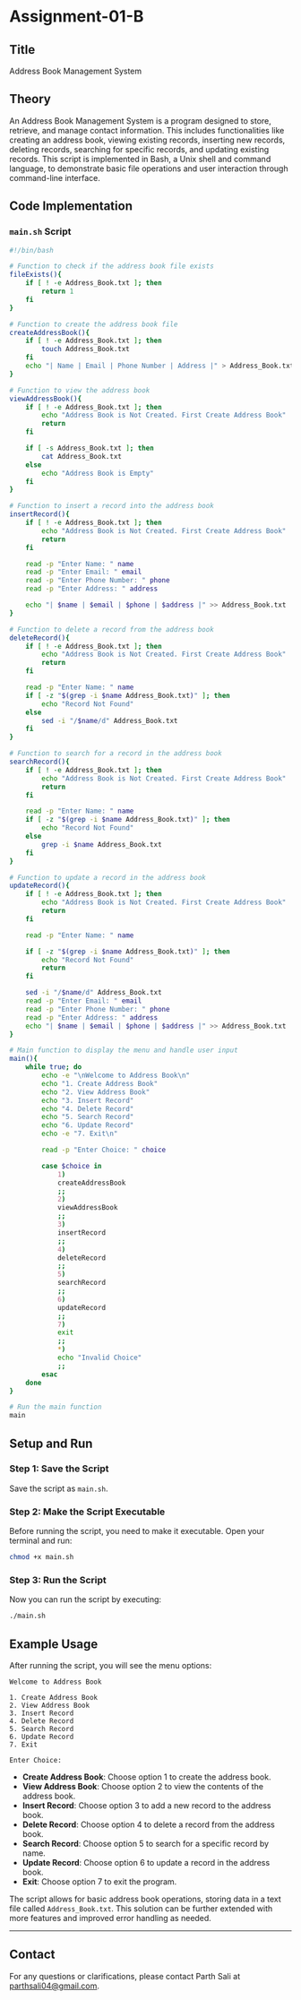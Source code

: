 # Assignment-01-B

## Title

Address Book Management System

## Theory

An Address Book Management System is a program designed to store, retrieve, and manage contact information. This includes functionalities like creating an address book, viewing existing records, inserting new records, deleting records, searching for specific records, and updating existing records. This script is implemented in Bash, a Unix shell and command language, to demonstrate basic file operations and user interaction through command-line interface.

## Code Implementation

### `main.sh` Script

```bash
#!/bin/bash

# Function to check if the address book file exists
fileExists(){
    if [ ! -e Address_Book.txt ]; then
        return 1
    fi
}

# Function to create the address book file
createAddressBook(){
    if [ ! -e Address_Book.txt ]; then
        touch Address_Book.txt
    fi
    echo "| Name | Email | Phone Number | Address |" > Address_Book.txt
}

# Function to view the address book
viewAddressBook(){
    if [ ! -e Address_Book.txt ]; then
        echo "Address Book is Not Created. First Create Address Book"
        return
    fi

    if [ -s Address_Book.txt ]; then
        cat Address_Book.txt
    else
        echo "Address Book is Empty"
    fi
}

# Function to insert a record into the address book
insertRecord(){
    if [ ! -e Address_Book.txt ]; then
        echo "Address Book is Not Created. First Create Address Book"
        return
    fi

    read -p "Enter Name: " name
    read -p "Enter Email: " email
    read -p "Enter Phone Number: " phone
    read -p "Enter Address: " address

    echo "| $name | $email | $phone | $address |" >> Address_Book.txt
}

# Function to delete a record from the address book
deleteRecord(){
    if [ ! -e Address_Book.txt ]; then
        echo "Address Book is Not Created. First Create Address Book"
        return
    fi

    read -p "Enter Name: " name
    if [ -z "$(grep -i $name Address_Book.txt)" ]; then
        echo "Record Not Found"
    else
        sed -i "/$name/d" Address_Book.txt
    fi
}

# Function to search for a record in the address book
searchRecord(){
    if [ ! -e Address_Book.txt ]; then
        echo "Address Book is Not Created. First Create Address Book"
        return
    fi

    read -p "Enter Name: " name
    if [ -z "$(grep -i $name Address_Book.txt)" ]; then
        echo "Record Not Found"
    else
        grep -i $name Address_Book.txt
    fi
}

# Function to update a record in the address book
updateRecord(){
    if [ ! -e Address_Book.txt ]; then
        echo "Address Book is Not Created. First Create Address Book"
        return
    fi

    read -p "Enter Name: " name

    if [ -z "$(grep -i $name Address_Book.txt)" ]; then
        echo "Record Not Found"
        return
    fi

    sed -i "/$name/d" Address_Book.txt
    read -p "Enter Email: " email
    read -p "Enter Phone Number: " phone
    read -p "Enter Address: " address
    echo "| $name | $email | $phone | $address |" >> Address_Book.txt
}

# Main function to display the menu and handle user input
main(){
    while true; do
        echo -e "\nWelcome to Address Book\n"
        echo "1. Create Address Book"
        echo "2. View Address Book"
        echo "3. Insert Record"
        echo "4. Delete Record"
        echo "5. Search Record"
        echo "6. Update Record"
        echo -e "7. Exit\n"

        read -p "Enter Choice: " choice

        case $choice in
            1)
            createAddressBook
            ;;
            2)
            viewAddressBook
            ;;
            3)
            insertRecord
            ;;
            4)
            deleteRecord
            ;;
            5)
            searchRecord
            ;;
            6)
            updateRecord
            ;;
            7)
            exit
            ;;
            *)
            echo "Invalid Choice"
            ;;
        esac
    done
}

# Run the main function
main
```

## Setup and Run

### Step 1: Save the Script

Save the script as `main.sh`.

### Step 2: Make the Script Executable

Before running the script, you need to make it executable. Open your terminal and run:

```sh
chmod +x main.sh
```

### Step 3: Run the Script

Now you can run the script by executing:

```sh
./main.sh
```

## Example Usage

After running the script, you will see the menu options:

```
Welcome to Address Book

1. Create Address Book
2. View Address Book
3. Insert Record
4. Delete Record
5. Search Record
6. Update Record
7. Exit

Enter Choice:
```

- **Create Address Book**: Choose option 1 to create the address book.
- **View Address Book**: Choose option 2 to view the contents of the address book.
- **Insert Record**: Choose option 3 to add a new record to the address book.
- **Delete Record**: Choose option 4 to delete a record from the address book.
- **Search Record**: Choose option 5 to search for a specific record by name.
- **Update Record**: Choose option 6 to update a record in the address book.
- **Exit**: Choose option 7 to exit the program.

The script allows for basic address book operations, storing data in a text file called `Address_Book.txt`. This solution can be further extended with more features and improved error handling as needed.

---

## Contact

For any questions or clarifications, please contact Parth Sali at parthsali04@gmail.com.
